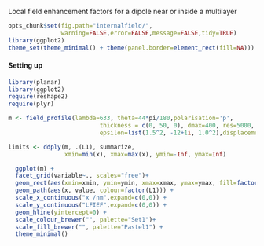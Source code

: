 Local field enhancement factors for a dipole near or inside a multilayer

```r
opts_chunk$set(fig.path="internalfield/",
               warning=FALSE,error=FALSE,message=FALSE,tidy=TRUE)
library(ggplot2)
theme_set(theme_minimal() + theme(panel.border=element_rect(fill=NA)))
```

#### Setting up

```r
library(planar)
library(ggplot2)
require(reshape2)
require(plyr)
```


```r
m <- field_profile(lambda=633, theta=44*pi/180,polarisation='p',
                          thickness = c(0, 50, 0), dmax=400, res=5000,
                          epsilon=list(1.5^2, -12+1i, 1.0^2),displacement=TRUE)
```


```r

limits <- ddply(m, .(L1), summarize, 
                xmin=min(x), xmax=max(x), ymin=-Inf, ymax=Inf)

  ggplot(m) +
  facet_grid(variable~., scales="free")+
  geom_rect(aes(xmin=xmin, ymin=ymin, xmax=xmax, ymax=ymax, fill=factor(L1)),     data=limits, alpha=0.2) +
  geom_path(aes(x, value, colour=factor(L1))) +
  scale_x_continuous("x /nm",expand=c(0,0)) +
  scale_y_continuous("LFIEF",expand=c(0,0)) +
  geom_hline(yintercept=0) +
  scale_colour_brewer("", palette="Set1")+
  scale_fill_brewer("", palette="Pastel1") +
  theme_minimal()

```
